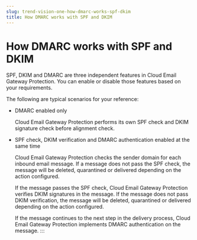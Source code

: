 ```yaml
---
slug: trend-vision-one-how-dmarc-works-spf-dkim
title: How DMARC works with SPF and DKIM
---
```

# How DMARC works with SPF and DKIM

SPF, DKIM and DMARC are three independent features in Cloud Email Gateway Protection. You can enable or disable those features based on your requirements.

The following are typical scenarios for your reference:

- DMARC enabled only

  Cloud Email Gateway Protection performs its own SPF check and DKIM signature check before alignment check.

- SPF check, DKIM verification and DMARC authentication enabled at the same time

  Cloud Email Gateway Protection checks the sender domain for each inbound email message. If a message does not pass the SPF check, the message will be deleted, quarantined or delivered depending on the action configured.

  If the message passes the SPF check, Cloud Email Gateway Protection verifies DKIM signatures in the message. If the message does not pass DKIM verification, the message will be deleted, quarantined or delivered depending on the action configured.

  If the message continues to the next step in the delivery process, Cloud Email Gateway Protection implements DMARC authentication on the message.
:::
